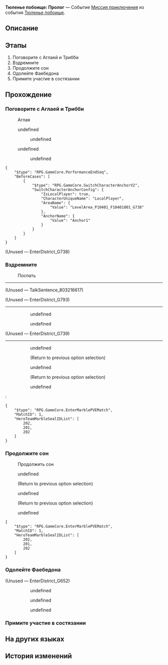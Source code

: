 {{Дополнить|Диалоги.}}
{{Миссия Инфобокс
|id              = 8032100
|Название        = 
|Изображение     = Миссия Освоения Тюленье побоище Пролог.png
|Тип             = Миссия приключения
|События         = Тюленье побоище
|Глава           = Тюленье побоище
|Условия         = Завершена [[Миссия Освоения]] ''[[Зеркальное отражение ведьмы]]''
|Персонажи       = Аглая; Ангельский тюлень; Апофис; Гиацина; Могучий тюлень; Первопроходец; Пузырик; Резиновый тюлень; Трибби; Тюлени-изменники; Фагуса; Фаебедон; Фаенон; Человек, похожий на Фаенона
|СтартЛокация    = Вечный священный город Охема
|Мир             = Амфореус
|Локации         = Вечный священный город Охема
|Предыдущая      = 
|Следующая       = Тюленье побоище: Соревнование в подгруппах
|Награды         = Звёздный нефрит*10; Путеводитель путешественника*2; Утраченный кристалл*2; Кредиты*20 000
}}
'''Тюленье побоище: Пролог''' — Событие [[Миссия приключения]] из события [[Тюленье побоище]].

==Описание==
{{Описание|Кубок Изобилия Фагуса ниспослала на вас пророческий сон о превращении в тюленей.<br />Дитя пророчества, прими участие в Тюленьем побоище и спаси ничего не подозревающих жителей Амфореуса!}}

==Этапы==
# Поговорите с Аглаей и Трибби
# Вздремните
# Продолжите сон
# Одолейте Фаебедона
# Примите участие в состязании

==Прохождение==
{{Дополнить}}

===Поговорите с Аглаей и Трибби===
{{Описание миссии|локация=Вечный священный город Охема|С приходом полубогинь всё пространство в вашей купальне буквально озаряется.<br />Но они точно пришли не просто так... Узнайте причину их визита.}}
{{Диалог Начало}}

:{{Диалог|Разговор}} Аглая
:{{tx}}
<!--Unknown TalkSentence: 803216102-->
:{{Диалог|Стрелка}} undefined
:<!--Unknown TalkSentence: 803216104-->
:<!--Unknown TalkSentence: 803216105-->
:<!--Unknown TalkSentence: 803216106-->
:<!--Unknown TalkSentence: 803216107-->
::{{Диалог|Стрелка}} undefined
::{{tx}}
:{{Диалог|Стрелка}} undefined
:<!--Unknown TalkSentence: 803216106-->
:<!--Unknown TalkSentence: 803216107-->
::{{Диалог|Стрелка}} undefined
::{{tx}}
<pre>{
	"$type": "RPG.GameCore.PerformanceEndSeq",
	"BeforeCases": [
		{
			"$type": "RPG.GameCore.SwitchCharacterAnchorV2",
			"SwitchCharacterAnchorConfig": {
				"IsLocalPlayer": true,
				"CharacterUniqueName": "LocalPlayer",
				"AreaName": {
					"Value": "LevelArea_P10401_F10401001_G738"
				},
				"AnchorName": {
					"Value": "Anchor1"
				}
			}
		}
	]
}</pre>

;(Unused &mdash; EnterDistrict_G738)

{{Диалог Конец}}

===Вздремните===
{{Описание миссии|локация=Вечный священный город Охема|Вы видели и хорошие сны, и плохие, но вот пророческие не видели никогда.<br />Может, если десять раз сказать перед сном «пророческий сон», то это сработает?}}
{{Диалог Начало}}

:{{Диалог|undefined}} Поспать
----
<!--Unknown TalkSentence: 803216201-->
<!--Unknown TalkSentence: 803216202-->

:<!--3-second delay-->
<!--Unknown TalkSentence: 803210328-->
;(Unused &mdash; TalkSentence_803216617)


;(Unused &mdash; EnterDistrict_G793)
----
:<!--Unknown TalkSentence: 803216601-->
:<!--Unknown TalkSentence: 803216602-->
:<!--Unknown TalkSentence: 803216603-->
:<!--Unknown TalkSentence: 803216604-->
:<!--Unknown TalkSentence: 803216605-->
::{{Диалог|Стрелка}} undefined
::<!--Unknown TalkSentence: 803216607-->
::<!--Unknown TalkSentence: 803216608-->
::<!--Unknown TalkSentence: 803216609-->
::<!--Unknown TalkSentence: 803216610-->
::<!--Unknown TalkSentence: 803216611-->
:::{{tx}}
:::{{tx}}
::{{Диалог|Стрелка}} undefined
::<!--Unknown TalkSentence: 803216610-->
::<!--Unknown TalkSentence: 803216611-->
:::{{tx}}
:::{{tx}}
:<!--Unknown TalkSentence: 803216610-->
:<!--Unknown TalkSentence: 803216611-->
::{{tx}}
::{{tx}}

;(Unused &mdash; EnterDistrict_G739)
----
::{{tx}}
::{{Диалог|Разговор}} undefined
::<!--Unknown TalkSentence: 803216314-->
:::{{tx}}
::;(Return to previous option selection)
::{{Диалог|Разговор}} undefined
::<!--Unknown TalkSentence: 803216316-->
:::{{tx}}
::;(Return to previous option selection)
::{{Диалог|Стрелка}} undefined
::<!--Unknown TalkSentence: 803216318-->
:::{{tx}}
::<!--Unknown TalkSentence: 803216325-->
::<!--Unknown TalkSentence: 803216326-->
:<pre>{
	"$type": "RPG.GameCore.EnterMarblePVEMatch",
	"MatchID": 1,
	"HeroTeamMarbleSealIDList": [
		202,
		201,
		202
	]
}</pre>
{{Диалог Конец}}

===Продолжите сон===
{{Описание миссии|локация=Вечный священный город Охема|Ваш сон прерывает таинственная сила. Пора вернуться к пророчеству.}}
{{Диалог Начало}}

:{{Диалог|undefined}} Продолжить сон
:{{tx}}
:{{Диалог|Разговор}} undefined
:<!--Unknown TalkSentence: 803216314-->
::{{tx}}
:;(Return to previous option selection)
:{{Диалог|Разговор}} undefined
:<!--Unknown TalkSentence: 803216316-->
::{{tx}}
:;(Return to previous option selection)
:{{Диалог|Стрелка}} undefined
:<!--Unknown TalkSentence: 803216318-->
::{{tx}}
:<!--Unknown TalkSentence: 803216325-->
:<!--Unknown TalkSentence: 803216326-->
<pre>{
	"$type": "RPG.GameCore.EnterMarblePVEMatch",
	"MatchID": 1,
	"HeroTeamMarbleSealIDList": [
		202,
		201,
		202
	]
}</pre>

{{Диалог Конец}}

===Одолейте Фаебедона===
{{Описание миссии|локация=Вечный священный город Охема|Даже во сне приходится идти путём Освоения.<br />Одолейте Фаебедона во имя маленьких тюленей!}}
{{Диалог Начало}}

;(Unused &mdash; EnterDistrict_G652)
<!--Unknown TalkSentence: 803216408-->
:<!--Unknown TalkSentence: 803216409-->
::{{Диалог|Стрелка}} undefined
::<!--Unknown TalkSentence: 803216411-->
::<!--Unknown TalkSentence: 803216412-->
::<!--Unknown TalkSentence: 803216413-->
::<!--Unknown TalkSentence: 803216414-->
::<!--Unknown TalkSentence: 803216415-->
::<!--Unknown TalkSentence: 803216416-->
::<!--Unknown TalkSentence: 803216417-->
::<!--Unknown TalkSentence: 803216418-->
::<!--Unknown TalkSentence: 803216419-->
::<!--Unknown TalkSentence: 803216420-->
::<!--Unknown TalkSentence: 803216421-->
::<!--Unknown TalkSentence: 803216422-->
::{{Диалог|Стрелка}} undefined
::<!--Unknown TalkSentence: 803216413-->
::<!--Unknown TalkSentence: 803216414-->
::<!--Unknown TalkSentence: 803216415-->
::<!--Unknown TalkSentence: 803216416-->
::<!--Unknown TalkSentence: 803216417-->
::<!--Unknown TalkSentence: 803216418-->
::<!--Unknown TalkSentence: 803216419-->
::<!--Unknown TalkSentence: 803216420-->
::<!--Unknown TalkSentence: 803216421-->
::<!--Unknown TalkSentence: 803216422-->
::{{Диалог|Стрелка}} undefined
::<!--Unknown TalkSentence: 803216415-->
::<!--Unknown TalkSentence: 803216416-->
::<!--Unknown TalkSentence: 803216417-->
::<!--Unknown TalkSentence: 803216418-->
::<!--Unknown TalkSentence: 803216419-->
::<!--Unknown TalkSentence: 803216420-->
::<!--Unknown TalkSentence: 803216421-->
::<!--Unknown TalkSentence: 803216422-->
:<!--Unknown TalkSentence: 803216415-->
:<!--Unknown TalkSentence: 803216416-->
:<!--Unknown TalkSentence: 803216417-->
:<!--Unknown TalkSentence: 803216418-->
:<!--Unknown TalkSentence: 803216419-->
:<!--Unknown TalkSentence: 803216420-->
:<!--Unknown TalkSentence: 803216421-->
:<!--Unknown TalkSentence: 803216422-->
{{Диалог Конец}}

===Примите участие в состязании===
{{Описание миссии|локация=Вечный священный город Охема|Проснувшись, вы не избавляетесь от замешательства.<br />«Если не выиграешь кубок, навсегда останешься тюленем!» - пророчество Фагусы до сих пор звучит у вас в голове.<br />Это просто чушь или всё же правда?}}
{{Диалог Начало}}
{{Диалог Конец}}

==На других языках==
{{На других языках
|en   = Seal Slammers: Prologue
|zhs  = 豹豹碰碰大作战•序幕
|zht  = 豹豹碰碰大作戰•序幕
|ja   = ぽよよん！アザラシ大作戦・プロローグ
|ko   = 팅팅탱탱 물범 대격돌•프롤로그
|es   = Gran choque de focas: prólogo
|fr   = Prologue du Choc des phoques
|ru   = Тюленье побоище: Пролог
|th   = ศึกปะทะอุ๋งอุ๋ง: บทนำ
|vi   = Hải Cẩu Cưng Đụng Độ - Mở Đầu
|de   = Operation Kampf der Seehunde: Prolog
|id   = Bom-Bom Anjing Laut: Prolog
|pt   = Bate-Bate das Focas: Prólogo
}}

==История изменений==
{{История изменений|3.2}}
